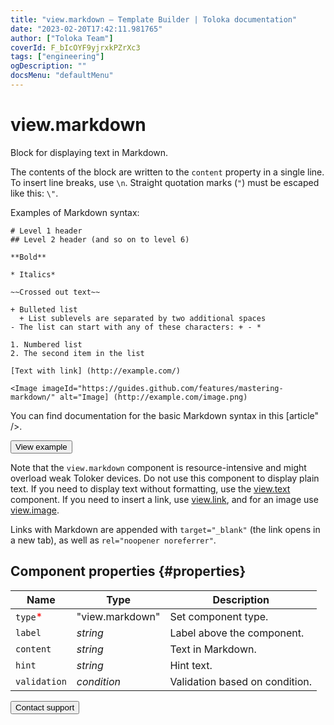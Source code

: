 ```yaml
---
title: "view.markdown — Template Builder | Toloka documentation"
date: "2023-02-20T17:42:11.981765"
author: ["Toloka Team"]
coverId: F_bIcOYF9yjrxkPZrXc3
tags: ["engineering"]
ogDescription: ""
docsMenu: "defaultMenu"
---
```



# view.markdown

Block for displaying text in Markdown.

The contents of the block are written to the `content` property in a single line. To insert line breaks, use `\n`. Straight quotation marks (`"`) must be escaped like this: `\"`.

Examples of Markdown syntax:

```
# Level 1 header
## Level 2 header (and so on to level 6)

**Bold**

* Italics*

~~Crossed out text~~

+ Bulleted list
  + List sublevels are separated by two additional spaces
- The list can start with any of these characters: + - *

1. Numbered list
2. The second item in the list

[Text with link] (http://example.com/)

<Image imageId="https://guides.github.com/features/mastering-markdown/" alt="Image] (http://example.com/image.png)
```

You can find documentation for the basic Markdown syntax in this [article" />.

<Button themeColor="light" view="default" size="l" type="link" url="https://ya.cc/t/ABS376_B3twX6Z">View example</Button>

Note that the `view.markdown` component is resource-intensive and might overload weak Toloker devices. Do not use this component to display plain text. If you need to display text without formatting, use the [view.text](/docs/template-builder/reference/view.text) component. If you need to insert a link, use [view.link](/docs/template-builder/reference/view.link), and for an image use [view.image](/docs/template-builder/reference/view.image).

Links with Markdown are appended with `target="_blank"` (the link opens in a new tab), as well as `rel="noopener noreferrer"`.

## Component properties {#properties}

**Name** | **Type** | **Description**
----- | ----- | -----
`type`<span style="color: red">\*</span> | "view.markdown" | Set component type.
`label` | _string_ | Label above the component.
`content` | _string_ | Text in Markdown.
`hint` | _string_ | Hint text.
`validation` | _condition_ | Validation based on condition.

<Button themeColor="light" view="default" size="l" type="link" url="/docs/guide/troubleshooting/support?form-source=template-builder-reference-view-markdown">Contact support</Button>
